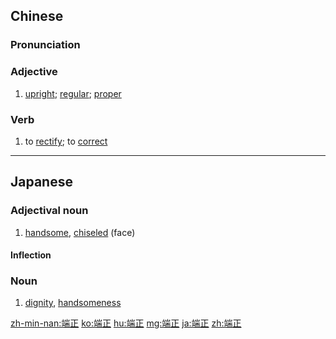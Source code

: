 ==Chinese==
{{zh-forms}}

===Pronunciation===
{{zh-pron
|m=duānzhèng
|c=dyun1 zing3
|h=pfs=tôn-chang
|mn=toan-chiàⁿ
|ma=Zh-duanzhèng.ogg
|cat=a,v
}}

===Adjective===
{{zh-adj}}

# [[upright]]; [[regular]]; [[proper]]

===Verb===
{{zh-verb}}

# to [[rectify]]; to [[correct]]

{{zh-cat|Intermediate}}

----

==Japanese==
{{ja-kanjitab|端|正}}

===Adjectival noun===
{{ja-adj|たんせい|infl=na}}

# [[handsome]], [[chiseled]] (face)

====Inflection====
{{ja-na|端正|たんせい}}

===Noun===
{{ja-noun|たんせい}}

# [[dignity]], [[handsomeness]]

[[zh-min-nan:端正]]
[[ko:端正]]
[[hu:端正]]
[[mg:端正]]
[[ja:端正]]
[[zh:端正]]